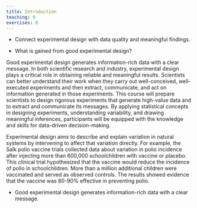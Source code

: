 ```yaml
---
title: Introduction
teaching: 0
exercises: 0
---
```


::::::::::::::::::::::::::::::::::::::: objectives

- Connect experimental design with data quality and meaningful findings.

::::::::::::::::::::::::::::::::::::::::::::::::::

:::::::::::::::::::::::::::::::::::::::: questions

- What is gained from good experimental design?

::::::::::::::::::::::::::::::::::::::::::::::::::
Good experimental design generates information-rich data with a clear message. 
In both scientific research and industry, experimental design plays a critical 
role in obtaining reliable and meaningful results. Scientists can better 
understand their work when they carry out well-conceived, well-executed 
experiments and then extract, communicate, and act on information generated in 
those experiments. This course will prepare scientists to design rigorous 
experiments that generate high-value data and to extract and communicate its 
messages. By applying statistical concepts in designing experiments, 
understanding variability, and drawing meaningful inferences, participants will
be equipped with the knowledge and skills for data-driven decision-making.

Experimental design aims to describe and explain variation in natural systems by
intervening to affect that variation directly. For example, the Salk polio 
vaccine trials collected data about variation in polio incidence after injecting 
more than 600,000 schoolchildren with vaccine or placebo. This clinical trial
hypothesized that the vaccine would reduce the incidence of polio in 
schoolchildren. More than a million additional children were vaccinated and 
served as observed controls. The results showed evidence that the vaccine was
80-90% effective in preventing polio.


:::::::::::::::::::::::::::::::::::::::: keypoints

- Good experimental design generates information-rich data with a clear message.

::::::::::::::::::::::::::::::::::::::::::::::::::

